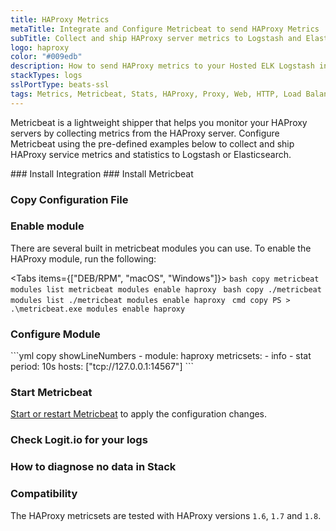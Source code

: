 ```yaml
---
title: HAProxy Metrics
metaTitle: Integrate and Configure Metricbeat to send HAProxy Metrics
subTitle: Collect and ship HAProxy server metrics to Logstash and Elasticsearch
logo: haproxy
color: "#009edb"
description: How to send HAProxy metrics to your Hosted ELK Logstash instance. Configure Metricbeat to send HAProxy server metrics to Logstash or Elasticsearch. 
stackTypes: logs
sslPortType: beats-ssl
tags: Metrics, Metricbeat, Stats, HAProxy, Proxy, Web, HTTP, Load Balancer, Module, Haproxy
---
```


Metricbeat is a lightweight shipper that helps you monitor your HAProxy servers 
by collecting metrics from the HAProxy server. Configure Metricbeat using the 
pre-defined examples below to collect and ship HAProxy service metrics 
and statistics to Logstash or Elasticsearch.

<Steps>
  ### Install Integration
  <InstallIntegration/>
  ### Install Metricbeat

  <InstallBeat beatname="metricbeat" />

  ### Copy Configuration File

  <MetricbeatOutput />

  ### Enable module

  There are several built in metricbeat modules you can use. To enable the HAProxy module, run the following:

  <Tabs items={["DEB/RPM", "macOS", "Windows"]}>
    <Tab>
      ```bash copy
      metricbeat modules list
      metricbeat modules enable haproxy
      ```
    </Tab>
    <Tab>
      ```bash copy
      ./metricbeat modules list
      ./metricbeat modules enable haproxy
      ```
    </Tab>
    <Tab>
      ```cmd copy
      PS > .\metricbeat.exe modules enable haproxy
      ```
    </Tab>
  </Tabs>

  ### Configure Module
  
  <ConfigureMetricbeatModule module="haproxy">
    ```yml copy showLineNumbers
    - module: haproxy
      metricsets:
        - info
        - stat
      period: 10s
      hosts: ["tcp://127.0.0.1:14567"]
    ```
  </ConfigureMetricbeatModule>

  ### Start Metricbeat

  [Start or restart Metricbeat](https://www.elastic.co/guide/en/beats/metricbeat/master/metricbeat-starting.html) 
  to apply the configuration changes.

  ### Check Logit.io for your logs

  <LaunchStack utmMedium="logs" utmCampaign="haproxy_metricbeat" source="metrics_haproxy" />

  ### How to diagnose no data in Stack

  <DiagnoseNoData />

  ### Compatibility

  The HAProxy metricsets are tested with HAProxy versions `1.6`, `1.7` and `1.8`.

</Steps>
